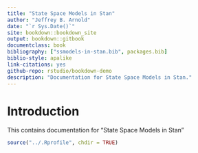 ```yaml
---
title: "State Space Models in Stan"
author: "Jeffrey B. Arnold"
date: "`r Sys.Date()`"
site: bookdown::bookdown_site
output: bookdown::gitbook
documentclass: book
bibliography: ["ssmodels-in-stan.bib", packages.bib]
biblio-style: apalike
link-citations: yes
github-repo: rstudio/bookdown-demo
description: "Documentation for State Space Models in Stan."
---
```


# Introduction

This contains documentation for "State Space Models in Stan"

```r
source("../.Rprofile", chdir = TRUE)
```
